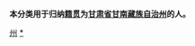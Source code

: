 {{Catnav|頁面分類|各種主題的頁面分類|依中国各省来作的分类|各地中国人|甘肃人}}
{{Catnav|頁面分類|人物|各國人物|中国人|各地中国人|甘肃人}}

'''本分类用于归纳[[籍贯|籍贯]]为[[甘肃省|甘肃省]][[甘南藏族自治州|甘南藏族自治州]]的人。'''

[[Category:甘肃人|州]]
[[Category:甘南藏族自治州|*]]